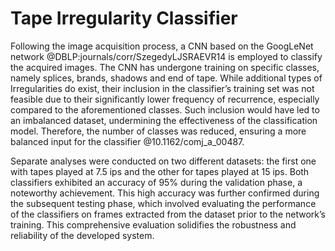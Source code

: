 # Tape Irregularity Classifier

Following the image acquisition process, a CNN based on the GoogLeNet network @DBLP:journals/corr/SzegedyLJSRAEVR14 is employed to classify the acquired images. The CNN has undergone training on specific classes, namely splices, brands, shadows and end of tape. While additional types of Irregularities do exist, their inclusion in the classifier's training set was not feasible due to their significantly lower frequency of recurrence, especially compared to the aforementioned classes. Such inclusion would have led to an imbalanced dataset, undermining the effectiveness of the classification model. Therefore, the number of classes was reduced, ensuring a more balanced input for the classifier @10.1162/comj_a_00487.

Separate analyses were conducted on two different datasets: the first one with tapes played at 7.5 ips and the other for tapes played at 15 ips. Both classifiers exhibited an accuracy of $95\%$ during the validation phase, a noteworthy achievement. This high accuracy was further confirmed during the subsequent testing phase, which involved evaluating the performance of the classifiers on frames extracted from the dataset prior to the network's training. This comprehensive evaluation solidifies the robustness and reliability of the developed system.
